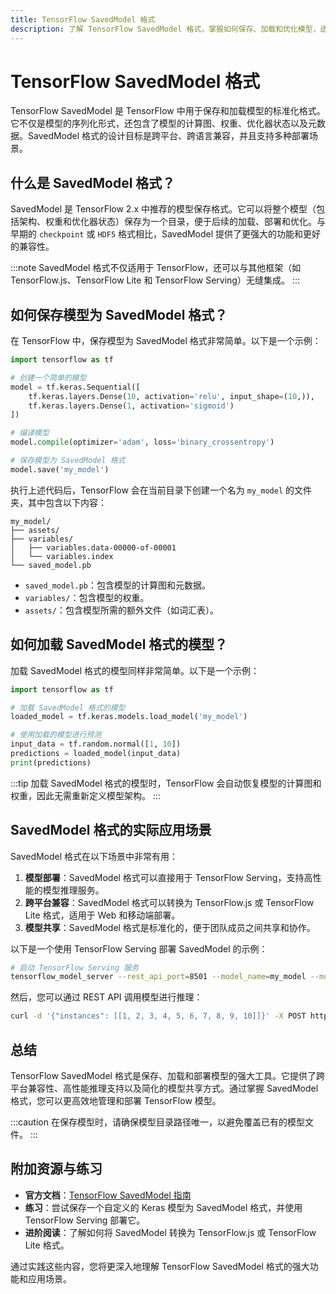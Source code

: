 ```yaml
---
title: TensorFlow SavedModel 格式
description: 了解 TensorFlow SavedModel 格式，掌握如何保存、加载和优化模型，适用于初学者。
---
```


# TensorFlow SavedModel 格式

TensorFlow SavedModel 是 TensorFlow 中用于保存和加载模型的标准化格式。它不仅是模型的序列化形式，还包含了模型的计算图、权重、优化器状态以及元数据。SavedModel 格式的设计目标是跨平台、跨语言兼容，并且支持多种部署场景。

## 什么是 SavedModel 格式？

SavedModel 是 TensorFlow 2.x 中推荐的模型保存格式。它可以将整个模型（包括架构、权重和优化器状态）保存为一个目录，便于后续的加载、部署和优化。与早期的 `checkpoint` 或 `HDF5` 格式相比，SavedModel 提供了更强大的功能和更好的兼容性。

:::note
SavedModel 格式不仅适用于 TensorFlow，还可以与其他框架（如 TensorFlow.js、TensorFlow Lite 和 TensorFlow Serving）无缝集成。
:::

## 如何保存模型为 SavedModel 格式？

在 TensorFlow 中，保存模型为 SavedModel 格式非常简单。以下是一个示例：

```python
import tensorflow as tf

# 创建一个简单的模型
model = tf.keras.Sequential([
    tf.keras.layers.Dense(10, activation='relu', input_shape=(10,)),
    tf.keras.layers.Dense(1, activation='sigmoid')
])

# 编译模型
model.compile(optimizer='adam', loss='binary_crossentropy')

# 保存模型为 SavedModel 格式
model.save('my_model')
```

执行上述代码后，TensorFlow 会在当前目录下创建一个名为 `my_model` 的文件夹，其中包含以下内容：

```
my_model/
├── assets/
├── variables/
│   ├── variables.data-00000-of-00001
│   └── variables.index
└── saved_model.pb
```

- `saved_model.pb`：包含模型的计算图和元数据。
- `variables/`：包含模型的权重。
- `assets/`：包含模型所需的额外文件（如词汇表）。

## 如何加载 SavedModel 格式的模型？

加载 SavedModel 格式的模型同样非常简单。以下是一个示例：

```python
import tensorflow as tf

# 加载 SavedModel 格式的模型
loaded_model = tf.keras.models.load_model('my_model')

# 使用加载的模型进行预测
input_data = tf.random.normal([1, 10])
predictions = loaded_model(input_data)
print(predictions)
```

:::tip
加载 SavedModel 格式的模型时，TensorFlow 会自动恢复模型的计算图和权重，因此无需重新定义模型架构。
:::

## SavedModel 格式的实际应用场景

SavedModel 格式在以下场景中非常有用：

1. **模型部署**：SavedModel 格式可以直接用于 TensorFlow Serving，支持高性能的模型推理服务。
2. **跨平台兼容**：SavedModel 格式可以转换为 TensorFlow.js 或 TensorFlow Lite 格式，适用于 Web 和移动端部署。
3. **模型共享**：SavedModel 格式是标准化的，便于团队成员之间共享和协作。

以下是一个使用 TensorFlow Serving 部署 SavedModel 的示例：

```bash
# 启动 TensorFlow Serving 服务
tensorflow_model_server --rest_api_port=8501 --model_name=my_model --model_base_path=/path/to/my_model
```

然后，您可以通过 REST API 调用模型进行推理：

```bash
curl -d '{"instances": [[1, 2, 3, 4, 5, 6, 7, 8, 9, 10]]}' -X POST http://localhost:8501/v1/models/my_model:predict
```

## 总结

TensorFlow SavedModel 格式是保存、加载和部署模型的强大工具。它提供了跨平台兼容性、高性能推理支持以及简化的模型共享方式。通过掌握 SavedModel 格式，您可以更高效地管理和部署 TensorFlow 模型。

:::caution
在保存模型时，请确保模型目录路径唯一，以避免覆盖已有的模型文件。
:::

## 附加资源与练习

- **官方文档**：[TensorFlow SavedModel 指南](https://www.tensorflow.org/guide/saved_model)
- **练习**：尝试保存一个自定义的 Keras 模型为 SavedModel 格式，并使用 TensorFlow Serving 部署它。
- **进阶阅读**：了解如何将 SavedModel 转换为 TensorFlow.js 或 TensorFlow Lite 格式。

通过实践这些内容，您将更深入地理解 TensorFlow SavedModel 格式的强大功能和应用场景。